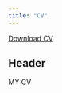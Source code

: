 ```yaml
---
title: "CV"
---
```


<a href="CV.pdf#" class="download" title="Download CV as PDF">Download CV</a>			

## Header

MY CV
